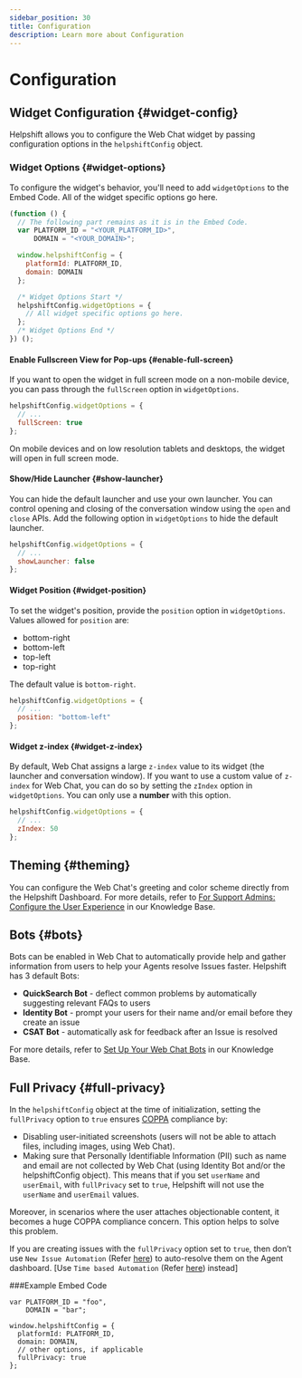 ```yaml
---
sidebar_position: 30
title: Configuration
description: Learn more about Configuration
---
```




# Configuration

<Intro>




</Intro>


## Widget Configuration {#widget-config}
Helpshift allows you to configure the Web Chat widget by passing configuration options in the `helpshiftConfig` object.

### Widget Options {#widget-options}
To configure the widget's behavior, you'll need to add `widgetOptions` to the Embed Code. All of the widget specific options go here.

```javascript
(function () {
  // The following part remains as it is in the Embed Code.
  var PLATFORM_ID = "<YOUR_PLATFORM_ID>",
      DOMAIN = "<YOUR_DOMAIN>";

  window.helpshiftConfig = {
    platformId: PLATFORM_ID,
    domain: DOMAIN
  };

  /* Widget Options Start */
  helpshiftConfig.widgetOptions = {
    // All widget specific options go here.
  };
  /* Widget Options End */
}) ();
```

#### Enable Fullscreen View for Pop-ups {#enable-full-screen}
If you want to open the widget in full screen mode on a non-mobile device, you can pass through the `fullScreen` option in `widgetOptions`.

```javascript
helpshiftConfig.widgetOptions = {
  // ...
  fullScreen: true
};
```


<Admonition type="info" title="Note">

On mobile devices and on low resolution tablets and desktops, the widget will open in full screen mode.

</Admonition>


#### Show/Hide Launcher {#show-launcher}
You can hide the default launcher and use your own launcher. You can control opening and closing of the conversation window using the `open` and `close` APIs. Add the following option in `widgetOptions` to hide the default launcher.

```javascript
helpshiftConfig.widgetOptions = {
  // ...
  showLauncher: false
};
```

#### Widget Position {#widget-position}
To set the widget's position, provide the `position` option in `widgetOptions`. Values allowed for `position` are:

* bottom-right
* bottom-left
* top-left
* top-right

The default value is `bottom-right`.

```javascript
helpshiftConfig.widgetOptions = {
  // ...
  position: "bottom-left"
};
```

#### Widget z-index {#widget-z-index}
By default, Web Chat assigns a large `z-index` value to its widget (the launcher and conversation window). If you want to use a custom value of `z-index` for Web Chat, you can do so by setting the `zIndex` option in `widgetOptions`. You can only use a **number** with this option.

```javascript
helpshiftConfig.widgetOptions = {
  // ...
  zIndex: 50
};
```

## Theming {#theming}
You can configure the Web Chat's greeting and color scheme directly from the Helpshift Dashboard. For more details, refer to [For Support Admins: Configure the User Experience](https://support.helpshift.com/kb/article/web-chat#section-three) in our Knowledge Base.

## Bots {#bots}
Bots can be enabled in Web Chat to automatically provide help and gather information from users to help your Agents resolve Issues faster. Helpshift has 3 default Bots:

* **QuickSearch Bot** - deflect common problems by automatically suggesting relevant FAQs to users
* **Identity Bot** - prompt your users for their name and/or email before they create an issue
* **CSAT Bot** - automatically ask for feedback after an Issue is resolved

For more details, refer to [Set Up Your Web Chat Bots](https://support.helpshift.com/kb/article/web-chat#section-four) in our Knowledge Base.

## Full Privacy {#full-privacy}
In the `helpshiftConfig` object at the time of initialization, setting the `fullPrivacy` option to `true` ensures [COPPA](http://www.coppa.org/) compliance by:

* Disabling user-initiated screenshots (users will not be able to attach files, including images, using Web Chat).
* Making sure that Personally Identifiable Information (PII) such as name and email are not collected by Web Chat (using Identity Bot and/or the helpshiftConfig object). This means that if you set `userName` and `userEmail`, with `fullPrivacy` set to `true`, Helpshift will not use the `userName` and `userEmail` values.

Moreover, in scenarios where the user attaches objectionable content, it becomes a huge COPPA compliance concern. This option helps to solve this problem.


<Admonition type="info" title="Note">

If you are creating issues with the `fullPrivacy` option set to `true`, then don’t use `New Issue Automation` (Refer [here](https://support.helpshift.com/kb/article/how-do-i-set-up-new-issue-automations/)) to auto-resolve them on the Agent dashboard. [Use `Time based Automation` (Refer [here](https://support.helpshift.com/kb/article/what-are-time-based-automations-and-how-do-i-set-them-up/)) instead]

</Admonition>


###Example Embed Code
```
var PLATFORM_ID = "foo",
    DOMAIN = "bar";

window.helpshiftConfig = {
  platformId: PLATFORM_ID,
  domain: DOMAIN,
  // other options, if applicable
  fullPrivacy: true
};
```
